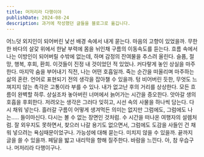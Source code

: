 ```yaml
---
title: 머저리라 다행이야
publishDate: 2024-08-24
description: 과거에 작성했던 글들을 블로그로 옮깁니다.
---
```


어느덧 외지인이 되어버린 낯선 배경 속에서 내게 묻는다. 마음의 고향이 있었을까. 무한한 바다의 살갗 위에서 한낱 부력에 몸을 뉘인채 구름의 이동속도를 듣는다. 흐름 속에서 나는 이방인이 되어버릴 수밖에 없는데, 하며 감정의 잔여물을 추스려 올린다. 슬픔, 절망, 행복, 후회, 환희. 이것들이 진정 내 것이었던 적 있었나. 커다랗게 놓인 상실을 마주한다. 마지막 숨을 부어내기 직전, 나는 어떤 호흡일까. 죽는 순간을 떠올리며 마주하는 삶의 혼란. 언어로 표현되기 전의 생각을 잡아챌 수 있을까. 텅 비어버린 듯한, 무엇도 느껴지지 않는 촉각은 고통이라 부를 수 있나. 내가 없고난 후의 거리를 상상한다. 모든 흐름이 완벽할 하루. 상실조차 놓아버린 너머에서 늙어가는 시간을 증오한다. 앗아갈 생의 호흡을 후회한다. 저려오는 생각은 그러다 잊히고, 시선 속의 사물을 하나씩 담는다. 다시 채워 넣는다. 흘러갈 구름이 어떻게 생겨먹든 의미는 없지만 그럼에도, 그럼에도 나는..... 들이마신다. 다시는 볼 수 없는 장면인 것처럼. 수 시간을 떠나온 여행자의 설렘처럼. 잘 외우지도 못하면서, 찾으러 나갈 용기도 없으면서, 그럼에도 도감을 사들인 건 채워 넣으려는 욕심때문이었구나. 가능성에 대해 묻는다. 미치지 않을 수 있을까. 끝까지 글을 쓸 수 있을까. 페달을 밟고 내리막을 향해 질주한다. 바람을 느낀다. 아, 참 우습구나. 머저리라 다행이구나.
